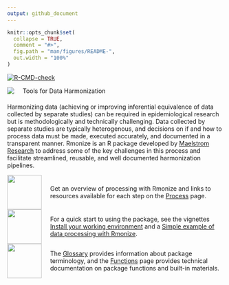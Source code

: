 ```yaml
---
output: github_document
---
```


<!-- README.md is generated from README.Rmd. Please edit that file -->

```r
knitr::opts_chunk$set(
  collapse = TRUE,
  comment = "#>",
  fig.path = "man/figures/README-",
  out.width = "100%"
)
```

<!-- badges: start -->
[![R-CMD-check](https://github.com/maelstrom-research/Rmonize/actions/workflows/R-CMD-check.yaml/badge.svg)](https://github.com/maelstrom-research/Rmonize/actions/workflows/R-CMD-check.yaml)
<!-- badges: end -->

<p style="display: flex; align-items: center; margin-bottom: 20px">
 <img src="man/figures/fig_logo.png" style="max-width: 120px; height: auto; margin-right:  20px"/>
 <span style="flex: 1; text-align: start"> Tools for Data Harmonization</span>
</p>


Harmonizing data (achieving or improving inferential equivalence of data collected 
by separate studies) can be required in epidemiological research but is methodologically 
and technically challenging. Data collected by separate studies are typically 
heterogenous, and decisions on if and how to process data must be made, executed 
accurately, and documented in a transparent manner. Rmonize is an R package developed 
by 
<a href="https://www.maelstrom-research.org/" target="_blank">Maelstrom Research</a> 
to address some of the key challenges in this process and 
facilitate streamlined, reusable, and well documented harmonization pipelines.


<div style="display: flex; align-items: center;">
  <div style="flex: 0 0 auto; margin-right: 20px;">
  <img src="man/figures/fig_1.png" style="width: 80px;">
  </div>
  <div style="flex: 1;">
Get an overview of processing with Rmonize and links to resources available 
for each step on the 
[Process](https://maelstrom-research.github.io/Rmonize-documentation/process/index.html)
page.
  </div>
</div>

<div style="display: flex; align-items: center;">
  <div style="flex: 0 0 auto; margin-right: 20px;">
  <img src="man/figures/fig_2.png" style="width: 80px;">
  </div>
  <div style="flex: 1;">
For a quick start to using the package, see the vignettes
[Install your working environment](https://maelstrom-research.github.io/Rmonize-documentation/articles/a-install-your-working-environment.html) and a
[Simple example of data processing with Rmonize](https://maelstrom-research.github.io/Rmonize-documentation/articles/b-simple-example-of-data-processing-with-Rmonize.html).
  </div>
</div>

<div style="display: flex; align-items: center;">
  <div style="flex: 0 0 auto; margin-right: 20px;">
  <img src="man/figures/fig_3.png" style="width: 80px;">
  </div>
  <div style="flex: 1;">
The 
[Glossary](https://maelstrom-research.github.io/Rmonize-documentation/glossary/index.html) 
provides information about package terminology, and the [Functions](https://maelstrom-research.github.io/Rmonize-documentation/reference/index.html)
page provides technical documentation on package functions and built-in materials.
  </div>
</div>
